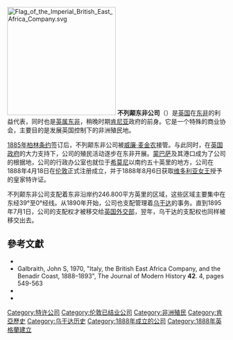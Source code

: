 [[File:Flag_of_the_Imperial_British_East_Africa_Company.svg|250px]]
'''不列颠东非公司'''（{{lang-en|'''Imperial British East Africa Company'''}}）是[[英国|英国]]在[[东非|东非]]的利益代表，同时也是[[英属东非|英属东非]]，稍晚时期[[肯尼亚|肯尼亚]]政府的前身。它是一个特殊的商业协会，主要目的是发展英国控制下的非洲殖民地。

[[柏林西非會議|1885年柏林条约]]签订后，不列颠东非公司被[[威廉·麦金农|威廉·麦金农]]接管。与此同时，在[[英国政府|英国政府]]的大力支持下，公司的殖民活动逐步在东非开展。[[蒙巴萨|蒙巴萨]]及其港口成为了公司的根据地，公司的行政办公室也就位于[[希莫尼|希莫尼]]以南约五十英里的地方，公司在1888年4月18日在[[伦敦|伦敦]]正式注册成立，并于1888年8月6日获取[[维多利亚女王|维多利亚女王]]授予的皇家特许证。

不列颠东非公司支配着东非沿岸约246.800平方英里的区域，这些区域主要集中在东经39°至0°经线。从1890年开始，公司也支配管理着[[乌干达|乌干达]]的事务。直到1895年7月1日，公司的支配权才被移交给[[英国外交部|英国外交部]]，翌年，乌干达的支配权也同样被移交出去。

== 參考文獻 ==
* {{cite web|work=Oxford Dictionary of National Biography|publisher=Oxford University Press|url=http://www.oxforddnb.com/view/article/17618|title=‘Mackinnon, Sir William, baronet (1823–1893)’|last1=Carlyle|first1=E. I.|last2=Galbraith|first2=John S|edition=revised|year=2004|subscription=yes|doi=10.1093/ref:odnb/17618|accessdate=2007-12-10|archive-date=2016-03-05|archive-url=https://web.archive.org/web/20160305154935/http://www.oxforddnb.com/view/article/17618|dead-url=no}}
* Galbraith, John S, 1970, "Italy, the British East Africa Company, and the Benadir Coast, 1888–1893", The Journal of Modern History '''42'''. 4, pages 549-563
* {{London Gazette|issue=25854|pages=5017–5020|date=7 September 1888}}
* {{cite web|url=http://www.aim25.ac.uk/cgi-bin/search2?coll_id=149&inst_id=19|title=Sir William Mackinnon|work=AIM25|publisher=School of Oriental and African Studies|date=15 May 2000|accessdate=2007-12-10|archive-date=2017-08-08|archive-url=https://web.archive.org/web/20170808114450/http://www.aim25.ac.uk/cgi-bin/search2?coll_id=149&inst_id=19|dead-url=no}}

{{DEFAULTSORT:Imperial British East Africa Company}}
[[Category:特许公司|Category:特许公司]]
[[Category:伦敦已结业公司|Category:伦敦已结业公司]]
[[Category:非洲殖民|Category:非洲殖民]]
[[Category:肯亞歷史|Category:肯亞歷史]]
[[Category:乌干达历史|Category:乌干达历史]]
[[Category:1888年成立的公司|Category:1888年成立的公司]]
[[Category:1888年英格蘭建立|Category:1888年英格蘭建立]]